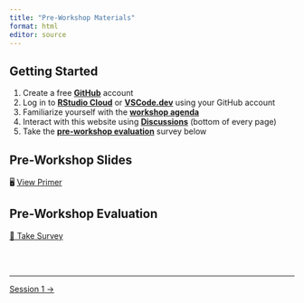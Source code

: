 ```yaml
---
title: "Pre-Workshop Materials"
format: html
editor: source
---
```


::: callout-important
:::

## Getting Started

1.  Create a free [**GitHub**](https://github.com) account
2.  Log in to [**RStudio Cloud**](https://rstudio.cloud/) or [**VSCode.dev**](https://vscode.dev/) using your GitHub account
3.  Familiarize yourself with the [**workshop agenda**](https://jacobkmcpherson.github.io/workshop_pkpd_antimicrobials/#agenda.html)
4.  Interact with this website using [**Discussions**](https://github.com/JacobKMcPherson/workshop_pkpd_antimicrobials/discussions) (bottom of every page)
5.  Take the [**pre-workshop evaluation**](content/pre-workshop-survey.qmd) survey below

## Pre-Workshop Slides

🖥️ [View Primer](content/pre-workshop-primer.html){.btn .btn-outline-primary}

## Pre-Workshop Evaluation

[📝 Take Survey](content/pre-workshop-survey.qmd){.btn .btn-primary target="_blank"}

<br><br>

::: {style="font-size: 0.875em;"}
:::

------------------------------------------------------------------------

::::: {.d-flex .justify-content-between .border-top .pt-4 .mt-4}
<div>

</div>

<div>

[Session 1 →](sessions/session_01/index.qmd){.btn .btn-outline-primary}

</div>
:::::
